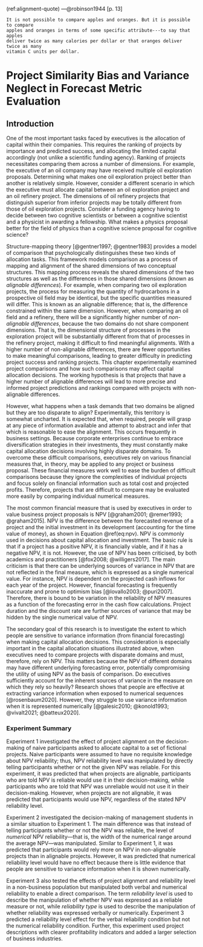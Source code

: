 (ref:alignment-quote) ---@robinson1944 [p. 13]

```block
It is not possible to compare apples and oranges. But it is possible to compare
apples and oranges in terms of some specific attribute---to say that apples
deliver twice as many calories per dollar or that oranges deliver twice as many
vitamin C units per dollar.
```

# Project Similarity Bias and Variance Neglect in Forecast Metric Evaluation {#alignment}

\minitoc

## Introduction

One of the most important tasks faced by executives is the allocation of capital
within their companies. This requires the ranking of projects by importance and
predicted success, and allocating the limited capital accordingly (not unlike a
scientific funding agency). Ranking of projects necessitates comparing them
across a number of dimensions. For example, the executive of an oil company may
have received multiple oil exploration proposals. Determining what makes one oil
exploration project better than another is relatively simple. However, consider
a different scenario in which the executive must allocate capital between an oil
exploration project and an oil refinery project. The dimensions of oil refinery
projects that distinguish superior from inferior projects may be totally
different from those of oil exploration projects. Consider a funding agency
having to decide between two cognitive scientists or between a cognitive
scientist and a physicist in awarding a fellowship. What makes a physics
proposal better for the field of physics than a cognitive science proposal for
cognitive science?

Structure-mapping theory [@gentner1997; @gentner1983] provides a model of
comparison that psychologically distinguishes these two kinds of allocation
tasks. This framework models comparison as a process of mapping and alignment of
the shared dimensions of two conceptual structures. This mapping process reveals
the shared dimensions of the two structures as well as the differences in those
shared dimensions (known as *alignable differences*). For example, when
comparing two oil exploration projects, the process for measuring the quantity
of hydrocarbons in a prospective oil field may be identical, but the specific
quantities measured will differ. This is known as an alignable difference; that
is, the difference constrained within the same dimension. However, when
comparing an oil field and a refinery, there will be a significantly higher
number of *non-alignable differences*, because the two domains do not share
component dimensions. That is, the dimensional structure of processes in the
exploration project will be substantially different from that of processes in
the refinery project, making it difficult to find meaningful alignments. With a
higher number of non-alignable differences, there are fewer opportunities to
make meaningful comparisons, leading to greater difficulty in predicting project
success and ranking projects. This chapter experimentally examined project
comparisons and how such comparisons may affect capital allocation decisions.
The working hypothesis is that projects that have a higher number of alignable
differences will lead to more precise and informed project predictions and
rankings compared with projects with non-alignable differences.

However, what happens when a task demands that two domains be aligned but they
are too disparate to align? Experimentally, this territory is somewhat
uncharted. It is expected that, when required, people will grasp at any piece of
information available and attempt to abstract and infer that which is reasonable
to ease the alignment. This occurs frequently in business settings. Because
corporate enterprises continue to embrace diversification strategies in their
investments, they must constantly make capital allocation decisions involving
highly disparate domains. To overcome these difficult comparisons, executives
rely on various financial measures that, in theory, may be applied to any
project or business proposal. These financial measures work well to ease the
burden of difficult comparisons because they ignore the complexities of
individual projects and focus solely on financial information such as total cost
and projected profits. Therefore, projects that are difficult to compare may be
evaluated more easily by comparing individual numerical measures.

The most common financial measure that is used by executives in order to value
business project proposals is NPV [@graham2001; @remer1993; @graham2015]. NPV is
the difference between the forecasted revenue of a project and the initial
investment in its development (accounting for the time value of money), as shown
in Equation \@ref(eq:npv). NPV is commonly used in decisions about capital
allocation and investment. The basic rule is that if a project has a positive
NPV, it is financially viable, and if it has a negative NPV, it is not. However,
the use of NPV has been criticised, by both academics and practitioners
[@fox2008; @willigers2017]. The main criticism is that there can be underlying
sources of variance in NPV that are not reflected in the final measure, which is
expressed as a single numerical value. For instance, NPV is dependent on the
projected cash inflows for each year of the project. However, financial
forecasting is frequently inaccurate and prone to optimism bias [@lovallo2003;
@puri2007]. Therefore, there is bound to be variation in the reliability of NPV
measures as a function of the forecasting error in the cash flow calculations.
Project duration and the discount rate are further sources of variance that may
be hidden by the single numerical value of NPV.

The secondary goal of this research is to investigate the extent to which people
are sensitive to variance information (from financial forecasting) when making
capital allocation decisions. This consideration is especially important in the
capital allocation situations illustrated above, when executives need to compare
projects with disparate domains and must, therefore, rely on NPV. This matters
because the NPV of different domains may have different underlying forecasting
error, potentially compromising the utility of using NPV as the basis of
comparison. Do executives sufficiently account for the inherent sources of
variance in the measure on which they rely so heavily? Research shows that
people are effective at extracting variance information when exposed to
numerical sequences [@rosenbaum2020]. However, they struggle to use variance
information when it is represented numerically [@galesic2010; @konold1993;
@vivalt2021; @batteux2020].

### Experiment Summary

Experiment 1 investigated the effect of project alignment on the decision-making
of naive participants asked to allocate capital to a set of fictional projects.
Naive participants were assumed to have no requisite knowledge about NPV
reliability; thus, NPV reliability level was manipulated by directly telling
participants whether or not the given NPV was reliable. For this experiment, it
was predicted that when projects are alignable, participants who are told NPV is
reliable would use it in their decision-making, while participants who are told
that NPV was unreliable would not use it in their decision-making. However, when
projects are not alignable, it was predicted that participants would use NPV,
regardless of the stated NPV reliability level.

Experiment 2 investigated the decision-making of management students in a
similar situation to Experiment 1. The main difference was that instead of
telling participants whether or not the NPV was reliable, the level of
*numerical* NPV reliability---that is, the width of the numerical range around
the average NPV---was manipulated. Similar to Experiment 1, it was predicted
that participants would rely more on NPV in non-alignable projects than in
alignable projects. However, it was predicted that numerical reliability level
would have no effect because there is little evidence that people are sensitive
to variance information when it is shown numerically.

Experiment 3 also tested the effects of project alignment and reliability level
in a non-business population but manipulated both verbal and numerical
reliability to enable a direct comparison. The term *reliability level* is used
to describe the manipulation of whether NPV was expressed as a reliable measure
or not, while *reliability type* is used to describe the manipulation of whether
reliability was expressed verbally or numerically. Experiment 3 predicted a
reliability level effect for the verbal reliability condition but not the
numerical reliability condition. Further, this experiment used project
descriptions with clearer profitability indicators and added a larger selection
of business industries.
